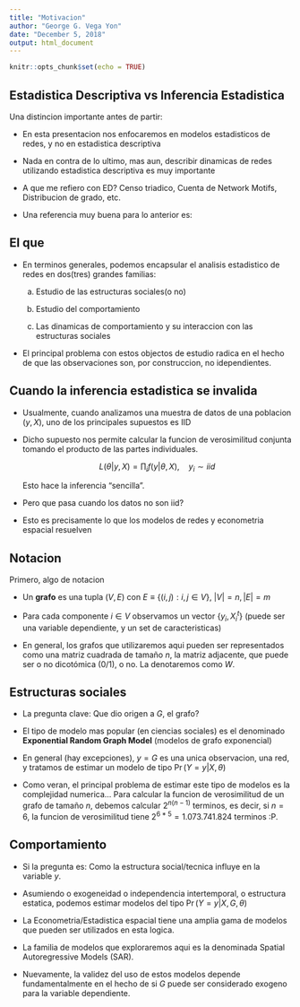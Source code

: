 ```yaml
---
title: "Motivacion"
author: "George G. Vega Yon"
date: "December 5, 2018"
output: html_document
---
```


```r
knitr::opts_chunk$set(echo = TRUE)
```

## Estadistica Descriptiva vs Inferencia Estadistica

Una distincion importante antes de partir:

*   En esta presentacion nos enfocaremos en modelos estadisticos de redes, y no
    en estadistica descriptiva
    
*   Nada en contra de lo ultimo, mas aun, describir dinamicas de redes utilizando
    estadistica descriptiva es muy importante
    
*   A que me refiero con ED? Censo triadico, Cuenta de Network Motifs,
    Distribucion de grado, etc.
    
*   Una referencia muy buena para lo anterior es:

## El que

*   En terminos generales, podemos encapsular el analisis estadistico de redes
    en dos(tres) grandes familias:
    
    a.  Estudio de las estructuras sociales(o no)
        
    b.  Estudio del comportamiento 
    
    c.  Las dinamicas de comportamiento y su interaccion con las estructuras
    sociales
    
*   El principal problema con estos objectos de estudio radica en el hecho de
    que las observaciones son, por construccion, no idependientes.
    
## Cuando la inferencia estadistica se invalida

*   Usualmente, cuando analizamos una muestra de datos de una poblacion $(y, X)$,
    uno de los principales supuestos es IID
    
*   Dicho supuesto nos permite calcular la funcion de verosimilitud conjunta
    tomando el producto de las partes individuales.
    
    $$
    L(\theta|y, X) = \prod_i f(y|\theta, X),\quad y_i\sim iid
    $$
    
    Esto hace la inferencia "sencilla".
    
*   Pero que pasa cuando los datos no son iid?

*   Esto es precisamente lo que los modelos de redes y econometria espacial resuelven
    

## Notacion

Primero, algo de notacion

*   Un **grafo** es una tupla $(V, E)$ con $E\equiv\left\{(i, j): i,j \in V\right\}$,
    $|V| = n, |E| = m$

*   Para cada componente $i \in V$ observamos un vector $\{y_i, X_i^t\}$ (puede
    ser una variable dependiente, y un set de caracteristicas)
    
*   En general, los grafos que utilizaremos aqui pueden ser representados como
    una matriz cuadrada de tamaño $n$, la matriz adjacente, que puede ser o no
    dicotómica (0/1), o no. La denotaremos como $W$.
    
## Estructuras sociales

*   La pregunta clave: Que dio origen a $G$, el grafo?

*   El tipo de modelo mas popular (en ciencias sociales) es el denominado
    **Exponential Random Graph Model** (modelos de grafo exponencial)
    
*   En general (hay excepciones), $y=G$ es una unica observacion, una red, y tratamos
    de estimar un modelo de tipo $\Pr\left(Y = y|X, \theta\right)$
    
*   Como veran, el principal problema de estimar este tipo de modelos es la
    complejidad numerica... Para calcular la funcion de verosimilitud de un grafo
    de tamaño $n$, debemos calcular $2^{n(n-1)}$ terminos, es decir, si $n = 6$,
    la funcion de verosimilitud tiene $2^{6*5} = 1.073.741.824$ terminos :P.
    
## Comportamiento

*   Si la pregunta es: Como la estructura social/tecnica influye en la variable $y$.

*   Asumiendo o exogeneidad o independencia intertemporal, o estructura estatica,
    podemos estimar modelos del tipo $\Pr\left(Y = y|X, G, \theta\right)$
    
*   La Econometria/Estadistica espacial tiene una amplia gama de modelos que pueden
    ser utilizados en esta logica.
    
*   La familia de modelos que exploraremos aqui es la denominada Spatial Autoregressive
    Models (SAR).
    
*   Nuevamente, la validez del uso de estos modelos depende fundamentalmente en
    el hecho de si $G$ puede ser considerado exogeno para la variable dependiente.
    
    
